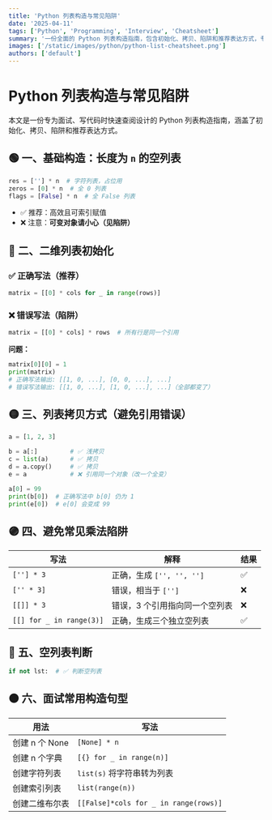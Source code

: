 ```yaml
---
title: 'Python 列表构造与常见陷阱'
date: '2025-04-11'
tags: ['Python', 'Programming', 'Interview', 'Cheatsheet']
summary: '一份全面的 Python 列表构造指南，包含初始化、拷贝、陷阱和推荐表达方式，专为面试和日常编程设计'
images: ['/static/images/python/python-list-cheatsheet.png']
authors: ['default']
---
```


# Python 列表构造与常见陷阱

本文是一份专为面试、写代码时快速查阅设计的 Python 列表构造指南，涵盖了初始化、拷贝、陷阱和推荐表达方式。

## 🟢 一、基础构造：长度为 `n` 的空列表

```python
res = [''] * n  # 字符列表，占位用
zeros = [0] * n  # 全 0 列表
flags = [False] * n  # 全 False 列表
```

- ✅ 推荐：高效且可索引赋值
- ❌ 注意：**可变对象请小心（见陷阱）**

## 🔵 二、二维列表初始化

### ✅ 正确写法（推荐）

```python
matrix = [[0] * cols for _ in range(rows)]
```

### ❌ 错误写法（陷阱）

```python
matrix = [[0] * cols] * rows  # 所有行是同一个引用
```

**问题：**

```python
matrix[0][0] = 1
print(matrix)
# 正确写法输出: [[1, 0, ...], [0, 0, ...], ...]
# 错误写法输出: [[1, 0, ...], [1, 0, ...], ...]（全部都变了）
```

## 🟡 三、列表拷贝方式（避免引用错误）

```python
a = [1, 2, 3]

b = a[:]         # ✅ 浅拷贝
c = list(a)      # ✅ 拷贝
d = a.copy()     # ✅ 拷贝
e = a            # ❌ 引用同一个对象（改一个全变）

a[0] = 99
print(b[0])  # 正确写法中 b[0] 仍为 1
print(e[0])  # e[0] 会变成 99
```

## 🟣 四、避免常见乘法陷阱

| 写法                     | 解释                           | 结果 |
| ------------------------ | ------------------------------ | ---- |
| `[''] * 3`               | 正确，生成 `['', '', '']`      | ✅   |
| `['' * 3]`               | 错误，相当于 `['']`            | ❌   |
| `[[]] * 3`               | 错误，3 个引用指向同一个空列表 | ❌   |
| `[[] for _ in range(3)]` | 正确，生成三个独立空列表       | ✅   |

## 🔴 五、空列表判断

```python
if not lst:  # ✅ 判断空列表
```

## 🟤 六、面试常用构造句型

| 用法           | 写法                                  |
| -------------- | ------------------------------------- |
| 创建 n 个 None | `[None] * n`                          |
| 创建 n 个字典  | `[{} for _ in range(n)]`              |
| 创建字符列表   | `list(s)` 将字符串转为列表            |
| 创建索引列表   | `list(range(n))`                      |
| 创建二维布尔表 | `[[False]*cols for _ in range(rows)]` |
